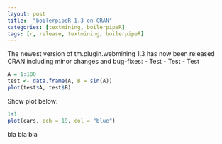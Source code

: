 ```yaml
---
layout: post
title:  "boilerpipeR 1.3 on CRAN"
categories: [textmining, boilerpipeR]
tags: [r, release, textmining, boilerpipeR]
---
```


The newest version of tm.plugin.webmining 1.3 has now been released CRAN 
including minor changes and bug-fixes:
- Test
- Test
- Test


```r
A = 1:100
test <- data.frame(A, B = sin(A))
plot(test$A, test$B)
```

Show plot below:
```r
1+1
plot(cars, pch = 19, col = "blue")
```
bla bla bla
